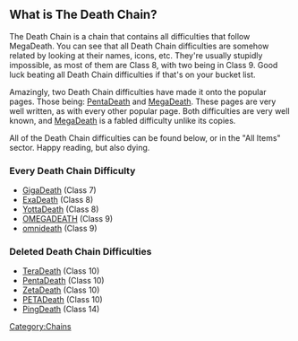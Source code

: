 == What is The Death Chain? ==
The Death Chain is a chain that contains all difficulties that follow MegaDeath. You can see that all Death Chain difficulties are somehow related by looking at their names, icons, etc. They're usually stupidly impossible, as most of them are Class 8, with two being in Class 9. Good luck beating all Death Chain difficulties if that's on your bucket list. 

Amazingly, two Death Chain difficulties have made it onto the popular pages. Those being: [[PentaDeath]] and [[MegaDeath]]. These pages are very well written, as with every other popular page. Both difficulties are very well known, and [[MegaDeath]] is a fabled difficulty unlike its copies.

All of the Death Chain difficulties can be found below, or in the "All Items" sector. Happy reading, but also dying.

=== Every Death Chain Difficulty ===

* [[GigaDeath]] (Class 7)
* [[ExaDeath]] (Class 8)
* [[YottaDeath]] (Class 8)
*[[OMEGADEATH]] (Class 9)
* [[OmniDeath|omnideath]] (Class 9)

=== Deleted Death Chain Difficulties ===
* [[TeraDeath]] (Class 10)
* [[PentaDeath]] (Class 10)
* [[ZetaDeath]] (Class 10)
*[https://jtohs-joke-towers.fandom.com/wiki/PETADeath PETADeath] (Class 10)
* [[PingDeath]] (Class 14)

[[Category:Chains]]